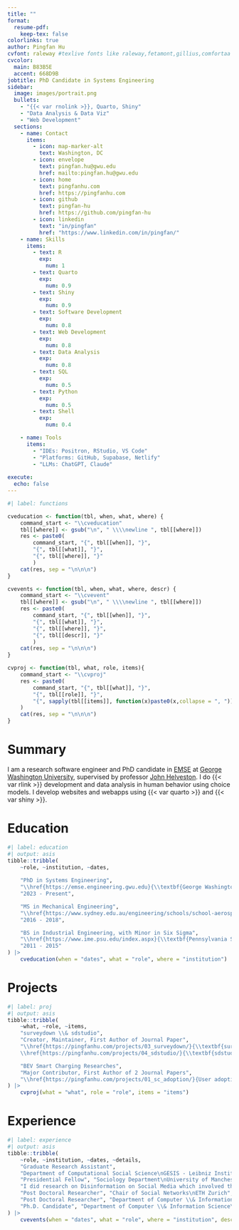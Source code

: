 ```yaml
---
title: ""
format:
  resume-pdf:
    keep-tex: false
colorlinks: true
author: Pingfan Hu
cvfont: raleway #texlive fonts like raleway,fetamont,gillius,comfortaa
cvcolor: 
  main: B83B5E
  accent: 668D9B
jobtitle: PhD Candidate in Systems Engineering
sidebar:
  image: images/portrait.png
  bullets:
    - "{{< var rnolink >}}, Quarto, Shiny"
    - "Data Analysis & Data Viz"
    - "Web Development"
  sections: 
    - name: Contact
      items:
        - icon: map-marker-alt
          text: Washington, DC
        - icon: envelope
          text: pingfan.hu@gwu.edu
          href: mailto:pingfan.hu@gwu.edu
        - icon: home
          text: pingfanhu.com
          href: https://pingfanhu.com
        - icon: github
          text: pingfan-hu
          href: https://github.com/pingfan-hu
        - icon: linkedin
          text: "in/pingfan"
          href: "https://www.linkedin.com/in/pingfan/"   
    - name: Skills
      items:
        - text: R
          exp: 
            num: 1
        - text: Quarto
          exp: 
            num: 0.9
        - text: Shiny
          exp: 
            num: 0.9
        - text: Software Development
          exp: 
            num: 0.8
        - text: Web Development
          exp: 
            num: 0.8
        - text: Data Analysis
          exp: 
            num: 0.8
        - text: SQL
          exp: 
            num: 0.5
        - text: Python
          exp: 
            num: 0.5
        - text: Shell
          exp: 
            num: 0.4

    - name: Tools
      items:
        - "IDEs: Positron, RStudio, VS Code"
        - "Platforms: GitHub, Supabase, Netlify"
        - "LLMs: ChatGPT, Claude"
 
execute: 
  echo: false
---
```


```r
#| label: functions

cveducation <- function(tbl, when, what, where) {
    command_start <- "\\cveducation"
    tbl[[where]] <- gsub("\n", " \\\\newline ", tbl[[where]])
    res <- paste0(
        command_start, "{", tbl[[when]], "}", 
        "{", tbl[[what]], "}",
        "{", tbl[[where]], "}"
        )
    cat(res, sep = "\n\n\n")
}

cvevents <- function(tbl, when, what, where, descr) {
    command_start <- "\\cvevent"
    tbl[[where]] <- gsub("\n", " \\\\newline ", tbl[[where]])
    res <- paste0(
        command_start, "{", tbl[[when]], "}", 
        "{", tbl[[what]], "}",
        "{", tbl[[where]], "}",
        "{", tbl[[descr]], "}"
        )
    cat(res, sep = "\n\n\n")
}

cvproj <- function(tbl, what, role, items){
    command_start <- "\\cvproj"
    res <- paste0(
        command_start, "{", tbl[[what]], "}",
        "{", tbl[[role]], "}",
        "{", sapply(tbl[[items]], function(x)paste0(x,collapse = ", ")), "}"
    )
    cat(res, sep = "\n\n\n")
}
```

# Summary

I am a research software engineer and PhD candidate in [EMSE](https://emse.engineering.gwu.edu/) at [George Washington University](https://www.gwu.edu/), supervised by professor [John Helveston](https://www.jhelvy.com). I do {{< var rlink >}} development and data analysis in human behavior using choice models. I develop websites and webapps using {{< var quarto >}} and {{< var shiny >}}.

# Education

```r
#| label: education
#| output: asis
tibble::tribble(
    ~role, ~institution, ~dates,
    
    "PhD in Systems Engineering",
    "\\href{https://emse.engineering.gwu.edu}{\\textbf{George Washington University}} \\hfill \\faIcon{map-marker-alt} Washington, DC, USA",
    "2023 - Present",

    "MS in Mechanical Engineering",
    "\\href{https://www.sydney.edu.au/engineering/schools/school-aerospace-mechanical-mechatronic-engineering.html}{\\textbf{University of Sydney}} \\hfill \\faIcon{map-marker-alt} Sydney, NSW, Australia",
    "2016 - 2018",

    "BS in Industrial Engineering, with Minor in Six Sigma",
    "\\href{https://www.ime.psu.edu/index.aspx}{\\textbf{Pennsylvania State University}} \\hfill \\faIcon{map-marker-alt} State College, PA, USA",
    "2011 - 2015"    
) |>
    cveducation(when = "dates", what = "role", where = "institution")
```

# Projects

```r
#| label: proj
#| output: asis
tibble::tribble(
    ~what, ~role, ~items,
    "surveydown \\& sdstudio",
    "Creator, Maintainer, First Author of Journal Paper",
    "\\href{https://pingfanhu.com/projects/03_surveydown/}{\\textbf{surveydown}} is an \\faIcon{r-project} package and an open-source platform for programmable, markdown-based surveys, invented under supervision of professor \\href{https://www.jhelvy.com}{John Helveston}. \\\\
    \\href{https://pingfanhu.com/projects/04_sdstudio/}{\\textbf{sdstudio}} is a companion \\faIcon{r-project} package as GUI support for surveydown.",

    "BEV Smart Charging Researches",
    "Major Contributor, First Author of 2 Journal Papers",
    "\\href{https://pingfanhu.com/projects/01_sc_adoption/}{User adoption research} on BEV smart charging by discrete choice models using survey results, followed by an \\href{https://pingfanhu.com/projects/02_smc_economy/}{economic analysis} on grid simulations of peak shaving cost-effectiveness. These researches provide insights to help policymakers and utilities design better systems that benefit both the grid and EV owners."
) |>
    cvproj(what = "what", role = "role", items = "items")

```

# Experience

```r
#| label: experience
#| output: asis
tibble::tribble(
    ~role, ~institution, ~dates, ~details,
    "Graduate Research Assistant",
    "Department of Computational Social Science\nGESIS - Leibniz Institute for the Social Sciences", "03/2022 - Present", "I am coordinating a project to build an Open Science platform with reusable code and tutorials to analyze digital behaviour data. I am also doing research on Open Science practices and I implement tools to enhance reproducibility and make methods accessible in R",
    "Presidential Fellow", "Sociology Department\nUniversity of Manchester", "09/2018 - 02/2022",
    "I did research on Disinformation on Social Media which involved the analysis of large scale and unstructured data sets with R and Bash",
    "Post Doctoral Researcher", "Chair of Social Networks\nETH Zurich", "11/2017 - 08/2018", "I developed new methods to analyze social networks and I gathered and analyzed large datsets from Social Media APIs",
    "Post Doctoral Researcher", "Department of Computer \\& Information Science\nUniversity of Konstanz", "10/2015 - 10/2017", "I developed new methods to analyze social networks and scraped, harmonized, and analyzed a large corpus of football data",
    "Ph.D. Candidate", "Department of Computer \\& Information Science\nUniversity of Konstanz", "11/2012 - 09/2015", "I developed new methods to analyze social networks and implemented these methods in R packages using R and C++"
) |>
    cvevents(when = "dates", what = "role", where = "institution", descr = "details")
```
